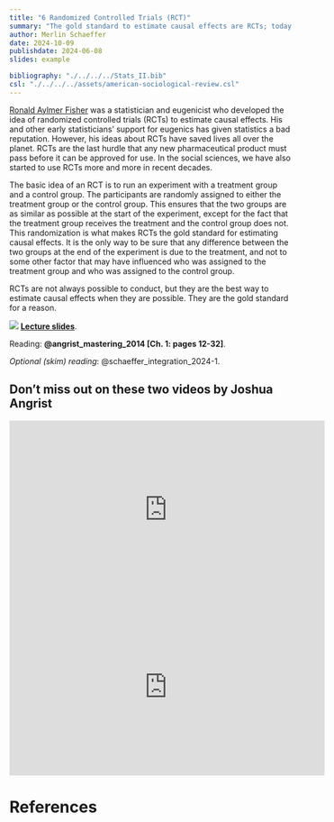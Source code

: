 ```yaml
---
title: "6 Randomized Controlled Trials (RCT)"
summary: "The gold standard to estimate causal effects are RCTs; today we learn why."
author: Merlin Schaeffer
date: 2024-10-09
publishdate: 2024-06-08
slides: example

bibliography: "./../../../Stats_II.bib"
csl: "./../../../assets/american-sociological-review.csl"
---
```

[Ronald Aylmer Fisher](https://en.wikipedia.org/wiki/Ronald_Fisher) was a statistician and eugenicist who developed the idea of randomized controlled trials (RCTs) to estimate causal effects. His and other early statisticians' support for eugenics has given statistics a bad reputation. However, his ideas about RCTs have saved lives all over the planet. RCTs are the last hurdle that any new pharmaceutical product must pass before it can be approved for use. In the social sciences, we have also started to use RCTs more and more in recent decades.

The basic idea of an RCT is to run an experiment with a treatment group and a control group. The participants are randomly assigned to either the treatment group or the control group. This ensures that the two groups are as similar as possible at the start of the experiment, except for the fact that the treatment group receives the treatment and the control group does not. This randomization is what makes RCTs the gold standard for estimating causal effects. It is the only way to be sure that any difference between the two groups at the end of the experiment is due to the treatment, and not to some other factor that may have influenced who was assigned to the treatment group and who was assigned to the control group.

RCTs are not always possible to conduct, but they are the best way to estimate causal effects when they are possible. They are the gold standard for a reason.

![](https://emj.bmj.com/content/emermed/20/2/164/F1.large.jpg)
[**Lecture slides**](/Lectures/6-RCTees/6-RCTees.html).

Reading: **@angrist_mastering_2014[Ch. 1:  pages 12-32]**.

*Optional (skim) reading*: @schaeffer_integration_2024-1.

## Don't miss out on these two videos by Joshua Angrist
<iframe width="560" height="315" src="https://www.youtube.com/embed/eGRd8jBdNYg" title="YouTube video player" frameborder="0" allow="accelerometer; autoplay; clipboard-write; encrypted-media; gyroscope; picture-in-picture" allowfullscreen></iframe>

<iframe width="560" height="315" src="https://www.youtube.com/embed/QqN3eke9jXg" title="YouTube video player" frameborder="0" allow="accelerometer; autoplay; clipboard-write; encrypted-media; gyroscope; picture-in-picture" allowfullscreen></iframe>
# References
